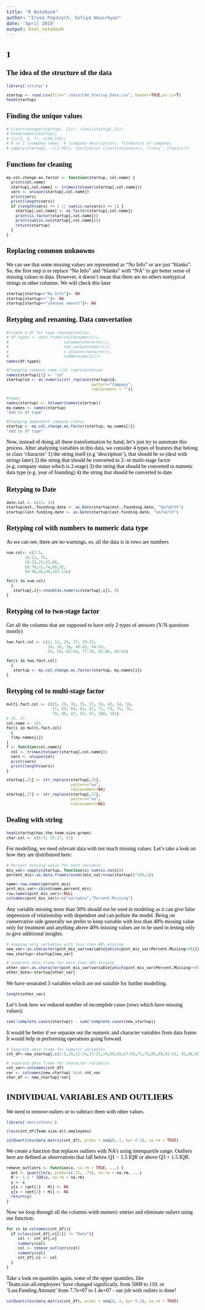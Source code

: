 ---
title: "R Notebook"
author: "Iryna Popovych, Sofiya Hevorhyan"
date: 'April 2019'
output: html_notebook
---
<style type="text/css">

body{ /* Normal  */
  font-size: 14px;
  color: Black;
  font-family: "Times New Roman", Times, serif;
  }
td {  /* Table  */
  font-size: 8px;
}
h1.title {
  font-size: 34px;
  color: DarkBlue;

}

h1 { /* Header 1 */
  font-size: 28px;
  color: Black;
}

h2 { /* Header 2 */
    font-size: 22px;
  font-family: "Times New Roman", Times, serif;
  color: Black;
}
h3 { /* Header 3 */
  font-size: 18px;
  font-family: "Times New Roman", Times, serif;
  color: Black;
}
code.r{ /* Code block */
    font-size: 10px;
}
pre { /* Code block - determines code spacing between lines */
    font-size: 14px;
}
</style>
## 1
### The idea of the structure of the data 
```{r}
library('stringr')

startup <- read.csv(file="./data/CAX_Startup_Data.csv", header=TRUE,as.is=T)
head(startup)
```
### Finding the unique values
```{r}
# c(sort(unique(startup[, 2])), class(startup[,2]))
# head(names(startup))
# c(c(1, 6, 7), c(50:116))
# # no 1 (company name), 6 (company description), 7(industry of company)
# sapply(startup[, -c(1:49)], function(x) c(sort(unique(x)), "class", class(x)))
```
### Functions for cleaning
```{r}

my.col.change.as.factor <- function(startup, col.name) {
  print(col.name)
  startup[,col.name] <- trimws(tolower(startup[,col.name]))
  vars <- unique(startup[,col.name])
  print(vars)
  print(length(vars))
  if (length(vars) == 2 || sum(is.na(vars)) == 1) {
    startup[,col.name] <- as.factor(startup[,col.name])
    print(is.factor(startup[,col.name]))
    print(sum(is.na(startup[,col.name])))
    return(startup)
  }
}

```
### Replacing common unknowns

We can see that some missing values are represented as “No Info” or are just “blanks”. So, the first step is to replace “No Info” and “blanks” with “NA” to get better sense of missing values in data.
However, it doesn't mean that there are no others nontypical strings in other columns. We will check this later

```{r}
startup[startup=="No Info"]<- NA 
startup[startup==""]<- NA 
startup[startup=="unknown amount"]<- NA 
```

### Retyping and renaming. Data convertation
```{r}
#create a df for type representation
# df.types <- data.frame(colid=numeric(),
#                        colname=character(),
#                        num_unique=numeric(),
#                        v_unique=character(),
#                        numNA=numeric())
names(df.types)

#Changing company_name (id) representation
names(startup)[1] <- "id"
startup$id <- as.numeric(str_replace(startup$id, 
                                     pattern="Company",
                                     replacement = ""))

#names
names(startup) <- tolower(names(startup))
my.names <- names(startup)
"add to df type"

#Changing dependent company status
startup <- my.col.change.as.factor(startup, my.names[2])
"add to df type"
```


Now, instead of doing all these transformation by hand, let's just try to automate this process.
After analyzing variables in this data, we consider 4 types of features that belong to class 'character'
1) the string itself (e.g 'description'), that should be so (deal with strings later)
2) the string that should be converted to 2- or multi-stage factor (e.g. company status which is 2-stage)
3) the string that should be converted to numetic data type (e.g. year of founding)
4) the string that should be converted to date

### Retyping to Date
```{r}
date.col <- c(13, 14)
startup$est..founding.date <- as.Date(startup$est..founding.date, "%m/%d/%Y") 
startup$last.funding.date <- as.Date(startup$last.funding.date, "%m/%d/%Y")
```

### Retyping col with numbers to numeric data type
As we can see, there are no warnings, so, all the data is in rows are numbers
```{r}
num.col<- c(3:5,
        10:11, 15,
        18:23,25,61,66,
        68:70,72,74,88,92,
        94:96,98,99,102:116) 

for(i in num.col)
  {
   startup[,i]<-round(as.numeric(startup[,i]), 4)
}
```
### Retyping col to two-stage factor
Get all the columns that are supposed to have only 2 types of answers (Y/N questions mostly)
```{r}
two.fact.col <- c(2, 12, 24, 27, 29:32,
                  34, 36, 38, 40:42, 44:53,
                  55, 58, 63:64, 77:78, 81:86, 89:91)

for(i in two.fact.col)
  {
   startup <- my.col.change.as.factor(startup, my.names[i])
}
```
### Retyping col to multi-stage factor
```{r}
multi.fact.col <- c(26, 28, 33, 35, 37, 39, 43, 54, 56,
                    57, 59, 60, 65, 67, 71, 73, 75, 76,
                    79, 80, 87, 93, 97, 100, 101)
# 35, 37, 
col.name <- 101
for(i in multi.fact.col)
  {
  f(my.names[i])
}
f <- function(col.name){
  col <- trimws(tolower(startup[,col.name]))
  vars <- unique(col)
  print(vars)
  print(length(vars))
}

startup[,35] <- str_replace(startup[,35],
                            pattern="no",
                            replacement=NA)
startup[,37] <- str_replace(startup[,37],
                            pattern="no",
                            replacement=NA)
```
### Dealing with string
```{r}
head(startup$has.the.team.size.grown)
char.col <- c(6:9, 16:17, 62)
```

For modelling, we need relevant data with not much missing values. Let's take a look on how they are distributred here:
```{r}

# Percent missing value for each variable
mis_val<-sapply(startup, function(x) sum(is.na(x)))
percent_mis<-as.data.frame(round((mis_val/nrow(startup))*100,1))

name<-row.names(percent_mis)
pcnt_mis_var<-cbind(name,percent_mis)
row.names(pcnt_mis_var)<-NULL
colnames(pcnt_mis_var)<-c("variable","Percent.Missing")
```

Any variable missing more than 50% should not be used in modeling as it can give false impression of relationship with dependent and can pollute the model. Being on conservative side generally we prefer to keep variable with less than 40% missing value only for treatment and anything above 40% missing values are to be used in testing only to give additional insights. 

```{r}
# keeping only variables with less than 40% missing
new_var<-as.character(pcnt_mis_var$variable[which(pcnt_mis_var$Percent.Missing<40)])
new_startup<-startup[new_var]

# separate data frame for more than 40% missing
other_var<-as.character(pcnt_mis_var$variable[which(pcnt_mis_var$Percent.Missing>=40)])
other_data<-startup[other_var]
```
We have seoarated 3 variables which are not suitable for further modelling.
```{r}
length(other_var)
```
Let's look how we reduced number of incomplete cases (rows which have missing values):
```{r}

sum(!complete.cases(startup)) - sum(!complete.cases(new_startup))
```
It would be better if we separate out the numeric and character variables from data frame. It would help in performing operations going forward. 

```{r}
# Separate data frame for numeric variables
cnt_df<-new_startup[,c(3:5,10,12:14,17:22,24,60,65,67:69,71,73,85,89,91:93, 95,96,99:113)]

# separate data frame for character variables
cnt_var<-colnames(cnt_df)
var <- colnames(new_startup) %in% cnt_var 
char_df <- new_startup[!var]
```

## INDIVIDUAL VARIABLES AND OUTLIERS

We need to remove ouliers or to subtract them with other values.

```{r}
library('matrixStats')

class(cnt_df$Team.size.all.employees)

colQuantiles(data.matrix(cnt_df), probs = seq(0, 1, by= 0.2), na.rm = TRUE)
```
We create a function that replaces outliers with NA's using interquartile range. Outliers here are defined as observations that fall below Q1 − 1.5 IQR or above Q3 + 1.5 IQR.

```{r}
remove_outliers <- function(x, na.rm = TRUE, ...) {
  qnt <- quantile(x, probs=c(.25, .75), na.rm = na.rm, ...)
  H <- 1.5 * IQR(x, na.rm = na.rm)
  y <- x
  y[x < (qnt[1] - H)] <- NA
  y[x > (qnt[2] + H)] <- NA
  return(y)
}
```
Now we loop through all the columns witth numeric entries and eliminate ouliers using our function:

```{r}
for (n in colnames(cnt_df)){
  if (class(cnt_df[,n][1]) != "Date"){
     col <- cnt_df[,n]
     summary(col)
     col <- remove_outliers(col)
     summary(col)
     cnt_df[,n] <- col
  }
}

```

Take a look on quantiles again, some of the upper quantiles, like 'Team.size.all.employees' have changed significatly, from 5000 to 110, or 'Last.Funding.Amount' from 7.7e+07 to 1.4e+07  - our job with ouliers is done!

```{r}
colQuantiles(data.matrix(cnt_df), probs = seq(0, 1, by= 0.2), na.rm = TRUE)
```

